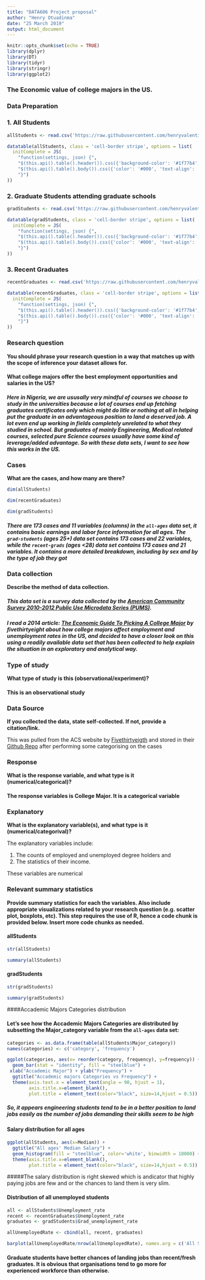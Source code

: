 ```yaml
---
title: "DATA606 Project proposal"
author: "Henry Otuadinma"
date: "25 March 2019"
output: html_document
---
```


```r
knitr::opts_chunk$set(echo = TRUE)
library(dplyr)
library(DT)
library(tidyr)
library(stringr)
library(ggplot2)
```

### The Economic value of college majors in the US.

### Data Preparation

### 1. All Students

```r

allStudents <- read.csv('https://raw.githubusercontent.com/henryvalentine/MSDS2019/master/Classes/DATA%20606/Projects/all-ages.csv', sep=",",  header=T, stringsAsFactors = FALSE) %>% tbl_df() %>% arrange(Major_category)

```

```r
datatable(allStudents, class = 'cell-border stripe', options = list(
  initComplete = JS(
    "function(settings, json) {",
    "$(this.api().table().header()).css({'background-color': '#1f77b4', 'color': '#fff', 'text-align': 'center !important'});",
    "$(this.api().table().body()).css({'color': '#000', 'text-align': 'center !important'});",
    "}")
))

```

### 2. Graduate Students attending graduate schools

```r

gradStudents <- read.csv('https://raw.githubusercontent.com/henryvalentine/MSDS2019/master/Classes/DATA%20606/Projects/grad-students.csv', sep=",",  header=T, stringsAsFactors = FALSE) %>% tbl_df() %>% arrange(Major_category)

```


```r
datatable(gradStudents, class = 'cell-border stripe', options = list(
  initComplete = JS(
    "function(settings, json) {",
    "$(this.api().table().header()).css({'background-color': '#1f77b4', 'color': '#fff', 'text-align': 'center !important'});",
    "$(this.api().table().body()).css({'color': '#000', 'text-align': 'center !important'});",
    "}")
))

```


### 3. Recent Graduates

```r
recentGraduates <- read.csv('https://raw.githubusercontent.com/henryvalentine/MSDS2019/master/Classes/DATA%20606/Projects/recent-grads.csv', sep=",",  header=T, stringsAsFactors = FALSE) %>% tbl_df() %>%  arrange(Major_category)

```

```r
datatable(recentGraduates, class = 'cell-border stripe', options = list(
  initComplete = JS(
    "function(settings, json) {",
    "$(this.api().table().header()).css({'background-color': '#1f77b4', 'color': '#fff', 'text-align': 'center !important'});",
    "$(this.api().table().body()).css({'color': '#000', 'text-align': 'center !important'});",
    "}")
))

```

### Research question 

**You should phrase your research question in a way that matches up with the scope of inference your dataset allows for.**

#### What college majors offer the best employment opportunities and salaries in the US?

##### Here in Nigeria, we are ususally very mindful of courses we choose to study in the universities because a lot of courses end up fetching graduates certificates only which might do litle or nothing at all in helping put the graduate in an advantageous position to land a deserved job. A lot even end up working in fields completely unrelated to what they studied in school. But graduates of mainly Engineering, Medical related courses, selected pure Science courses usually have some kind of leverage/added advantage. So with these data sets, I want to see how this works in the US.

### Cases 

**What are the cases, and how many are there?**

```r
dim(allStudents)

```

```r
dim(recentGraduates)

```

```r
dim(gradStudents)

```

##### There are 173 cases and 11 variables (columns) in the `all-ages` data set, it contains basic earnings and labor force information for all ages. The `grad-students`  (ages 25+) data set contains 173 cases and 22 variables, while the `recent-grads` (ages <28) data set contains 173 cases and 21 variables. It contains a more detailed breakdown, including by sex and by the type of job they got


### Data collection 

**Describe the method of data collection.**

##### This data set is a survey data collected by the  <a href="http://www.census.gov/programs-surveys/acs/data/pums.html">American Community Survey 2010-2012 Public Use Microdata Series (PUMS)</a>.

##### I read a 2014 article: <a href="https://fivethirtyeight.com/features/the-economic-guide-to-picking-a-college-major/">The Economic Guide To Picking A College Major</a> by fivethirtyeight about how college majors affect employment and unemployment rates in the US, and decided to have a closer look on this using a readily available data set that has been collected to help explain the situation in an exploratory and analytical way.

### Type of study 

**What type of study is this (observational/experiment)?**

#### This is an observational study


### Data Source 

**If you collected the data, state self-collected. If not, provide a citation/link.**

This was pulled from the ACS website by <a href="https://fivethirtyeight.com">Fivethirtyeigth</a> and stored in their <a href="https://github.com/fivethirtyeight/data/tree/master/college-majors">Github Repo</a> after performing some categorising on the cases


### Response

**What is the response variable, and what type is it (numerical/categorical)?**

#### The response variables is College Major. It is a categorical variable


### Explanatory

**What is the explanatory variable(s), and what type is it (numerical/categorival)?**

The explanatory variables include:

1. The counts of employed and unemployed degree holders and 
2. The statistics of their income.

These variables are numerical

### Relevant summary statistics 

**Provide summary statistics for each the variables. Also include appropriate visualizations related to your research question (e.g. scatter plot, boxplots, etc). This step requires the use of R, hence a code chunk is provided below. Insert more code chunks as needed.**

#### allStudents
```r
str(allStudents)
```
```r
summary(allStudents)
```

#### gradStudents

```r
str(gradStudents)
```

```r
summary(gradStudents)
```


####Accademic Majors Categories distribution 

#### Let's see how the Accademic Majors Categories are distributed by subsetting the Major_category variable from the `all-ages` data set: 

```r
categories <- as.data.frame(table(allStudents$Major_category))
names(categories) <- c('category', 'frequency')
```

```r

ggplot(categories, aes(x= reorder(category, frequency), y=frequency)) + 
  geom_bar(stat = "identity", fill = "steelblue") +
 xlab("Accademic Major") + ylab("Frequency") +
  ggtitle("Accademic majors Categories vs Frequency") +
  theme(axis.text.x = element_text(angle = 90, hjust = 1),
        axis.title.x=element_blank(),
        plot.title = element_text(color="black", size=14,hjust = 0.5)) + coord_flip() + theme(legend.position="none")

```

##### So, it appears engineering students tend to be in a better position to land jobs easily as the number of jobs demanding their skills seem to be high


#### Salary distribution for all ages

```r
ggplot(allStudents, aes(x=Median)) + 
  ggtitle("All ages' Median Salary") +
  geom_histogram(fill = "steelblue", color='white', binwidth = 10000) +
  theme(axis.title.x=element_blank(), 
        plot.title = element_text(color="black", size=14,hjust = 0.5))

```

#####The salary distribution is right skewed which is andicator that highly paying jobs are few and or the chances to land them is very slim.

#### Distribution of all unemployed students

```r

all <- allStudents$Unemployment_rate
recent <- recentGraduates$Unemployment_rate
graduates <- gradStudents$Grad_unemployment_rate

allUnemployedRate <- cbind(all, recent, graduates)

barplot(allUnemployedRate/nrow(allUnemployedRate), names.arg = c('All Students', 'Recent Graduates', 'Graduate Students'), xlab = "Unemployment Rate", col = heat.colors(nrow(allUnemployedRate)))

```

#### Graduate students have better chances of landing jobs than recent/fresh graduates. It is obvious that organisations tend to go more for experienced workforce than otherwise.























